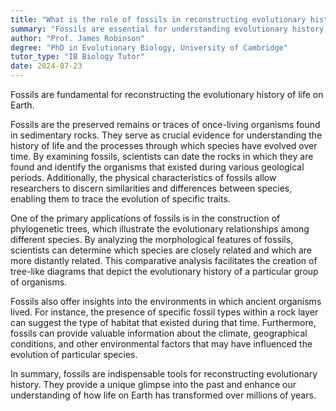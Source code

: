 ```yaml
---
title: "What is the role of fossils in reconstructing evolutionary history?"
summary: "Fossils are essential for understanding evolutionary history, providing insights into the development and changes of species over time. They serve as key evidence in studying past life forms and their environments."
author: "Prof. James Robinson"
degree: "PhD in Evolutionary Biology, University of Cambridge"
tutor_type: "IB Biology Tutor"
date: 2024-07-23
---
```


Fossils are fundamental for reconstructing the evolutionary history of life on Earth.

Fossils are the preserved remains or traces of once-living organisms found in sedimentary rocks. They serve as crucial evidence for understanding the history of life and the processes through which species have evolved over time. By examining fossils, scientists can date the rocks in which they are found and identify the organisms that existed during various geological periods. Additionally, the physical characteristics of fossils allow researchers to discern similarities and differences between species, enabling them to trace the evolution of specific traits.

One of the primary applications of fossils is in the construction of phylogenetic trees, which illustrate the evolutionary relationships among different species. By analyzing the morphological features of fossils, scientists can determine which species are closely related and which are more distantly related. This comparative analysis facilitates the creation of tree-like diagrams that depict the evolutionary history of a particular group of organisms.

Fossils also offer insights into the environments in which ancient organisms lived. For instance, the presence of specific fossil types within a rock layer can suggest the type of habitat that existed during that time. Furthermore, fossils can provide valuable information about the climate, geographical conditions, and other environmental factors that may have influenced the evolution of particular species.

In summary, fossils are indispensable tools for reconstructing evolutionary history. They provide a unique glimpse into the past and enhance our understanding of how life on Earth has transformed over millions of years.
    
